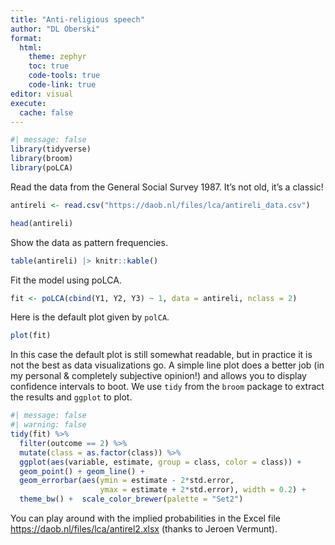 ```yaml
---
title: "Anti-religious speech"
author: "DL Oberski"
format: 
  html:
    theme: zephyr
    toc: true
    code-tools: true
    code-link: true
editor: visual
execute:
  cache: false
---
```


```r
#| message: false
library(tidyverse)
library(broom)
library(poLCA)
```

Read the data from the General Social Survey 1987. It's not old, it's a classic!

```r
antireli <- read.csv("https://daob.nl/files/lca/antireli_data.csv")

head(antireli)
```

Show the data as pattern frequencies.

```r
table(antireli) |> knitr::kable()
```

Fit the model using poLCA.

```r
fit <- poLCA(cbind(Y1, Y2, Y3) ~ 1, data = antireli, nclass = 2)
```

Here is the default plot given by `polCA`.

```r
plot(fit)
```

In this case the default plot is still somewhat readable, but in practice it is not the best as data visualizations go. A simple line plot does a better job (in my personal & completely subjective opinion!) and allows you to display confidence intervals to boot. We use `tidy` from the `broom` package to extract the results and `ggplot` to plot.

```r
#| message: false
#| warning: false
tidy(fit) %>% 
  filter(outcome == 2) %>% 
  mutate(class = as.factor(class)) %>%
  ggplot(aes(variable, estimate, group = class, color = class)) +
  geom_point() + geom_line() + 
  geom_errorbar(aes(ymin = estimate - 2*std.error, 
                    ymax = estimate + 2*std.error), width = 0.2) +
  theme_bw() +  scale_color_brewer(palette = "Set2")
```

You can play around with the implied probabilities in the Excel file <https://daob.nl/files/lca/antirel2.xlsx> (thanks to Jeroen Vermunt).
